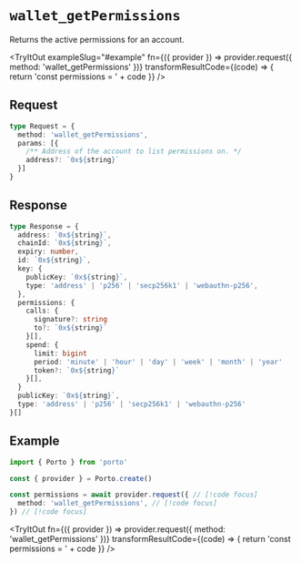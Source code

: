
# `wallet_getPermissions`

Returns the active permissions for an account.

<TryItOut
  exampleSlug="#example"
  fn={({ provider }) => provider.request({ method: 'wallet_getPermissions' })}
  transformResultCode={(code) => {
    return 'const permissions = ' + code
  }}
/>

## Request

```ts
type Request = {
  method: 'wallet_getPermissions',
  params: [{
    /** Address of the account to list permissions on. */
    address?: `0x${string}`
  }]
}
```

## Response

```ts
type Response = { 
  address: `0x${string}`,
  chainId: `0x${string}`,
  expiry: number, 
  id: `0x${string}`,
  key: {
    publicKey: `0x${string}`,
    type: 'address' | 'p256' | 'secp256k1' | 'webauthn-p256',
  },
  permissions: {
    calls: {
      signature?: string
      to?: `0x${string}`
    }[],
    spend: {
      limit: bigint
      period: 'minute' | 'hour' | 'day' | 'week' | 'month' | 'year'
      token?: `0x${string}`
    }[],
  }
  publicKey: `0x${string}`, 
  type: 'address' | 'p256' | 'secp256k1' | 'webauthn-p256' 
}[]
```

## Example

```ts twoslash
import { Porto } from 'porto'

const { provider } = Porto.create()

const permissions = await provider.request({ // [!code focus]
  method: 'wallet_getPermissions', // [!code focus]
}) // [!code focus]
```

<TryItOut
  fn={({ provider }) => provider.request({ method: 'wallet_getPermissions' })}
  transformResultCode={(code) => {
    return 'const permissions = ' + code
  }}
/>
